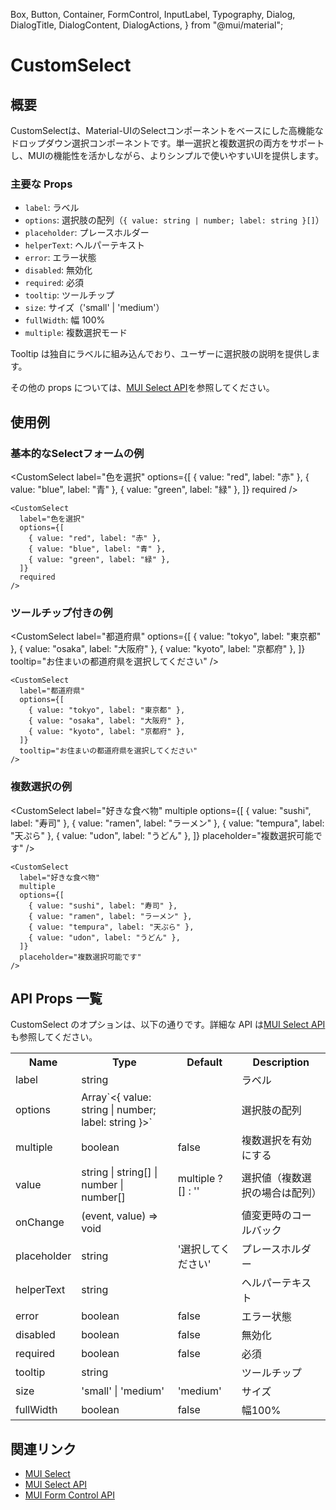   Box,
  Button,
  Container,
  FormControl,
  InputLabel,
  Typography,
  Dialog,
  DialogTitle,
  DialogContent,
  DialogActions,
} from "@mui/material";

<Meta title="Components/CustomSelect/Info" />

<ThemeProvider theme={theme}>

<Container>

# CustomSelect

## 概要

CustomSelectは、Material-UIのSelectコンポーネントをベースにした高機能なドロップダウン選択コンポーネントです。単一選択と複数選択の両方をサポートし、MUIの機能性を活かしながら、よりシンプルで使いやすいUIを提供します。

### 主要な Props

- `label`: ラベル
- `options`: 選択肢の配列（`{ value: string | number; label: string }[]`）
- `placeholder`: プレースホルダー
- `helperText`: ヘルパーテキスト
- `error`: エラー状態
- `disabled`: 無効化
- `required`: 必須
- `tooltip`: ツールチップ
- `size`: サイズ（'small' | 'medium'）
- `fullWidth`: 幅 100%
- `multiple`: 複数選択モード

Tooltip は独自にラベルに組み込んでおり、ユーザーに選択肢の説明を提供します。

その他の props については、[MUI Select API](https://mui.com/api/select/)を参照してください。

## 使用例

### 基本的なSelectフォームの例

<CustomSelect
  label="色を選択"
  options={[
    { value: "red", label: "赤" },
    { value: "blue", label: "青" },
    { value: "green", label: "緑" },
  ]}
  required
/>

```tsx
<CustomSelect
  label="色を選択"
  options={[
    { value: "red", label: "赤" },
    { value: "blue", label: "青" },
    { value: "green", label: "緑" },
  ]}
  required
/>
```

### ツールチップ付きの例

<CustomSelect
  label="都道府県"
  options={[
    { value: "tokyo", label: "東京都" },
    { value: "osaka", label: "大阪府" },
    { value: "kyoto", label: "京都府" },
  ]}
  tooltip="お住まいの都道府県を選択してください"
/>

```tsx
<CustomSelect
  label="都道府県"
  options={[
    { value: "tokyo", label: "東京都" },
    { value: "osaka", label: "大阪府" },
    { value: "kyoto", label: "京都府" },
  ]}
  tooltip="お住まいの都道府県を選択してください"
/>
```

### 複数選択の例

<CustomSelect
  label="好きな食べ物"
  multiple
  options={[
    { value: "sushi", label: "寿司" },
    { value: "ramen", label: "ラーメン" },
    { value: "tempura", label: "天ぷら" },
    { value: "udon", label: "うどん" },
  ]}
  placeholder="複数選択可能です"
/>

```tsx
<CustomSelect
  label="好きな食べ物"
  multiple
  options={[
    { value: "sushi", label: "寿司" },
    { value: "ramen", label: "ラーメン" },
    { value: "tempura", label: "天ぷら" },
    { value: "udon", label: "うどん" },
  ]}
  placeholder="複数選択可能です"
/>
```

## API Props 一覧

CustomSelect のオプションは、以下の通りです。詳細な API は[MUI Select API](https://mui.com/api/select/)も参照してください。

<table>
  <tr>
    <th>Name</th>
    <th>Type</th>
    <th>Default</th>
    <th>Description</th>
  </tr>
  <tr>
    <td>label</td>
    <td>string</td>
    <td></td>
    <td>ラベル</td>
  </tr>
  <tr>
    <td>options</td>
    <td>Array`<{ value: string | number; label: string }>`</td>
    <td></td>
    <td>選択肢の配列</td>
  </tr>
  <tr>
    <td>multiple</td>
    <td>boolean</td>
    <td>false</td>
    <td>複数選択を有効にする</td>
  </tr>
  <tr>
    <td>value</td>
    <td>string | string[] | number | number[]</td>
    <td>multiple ? [] : ''</td>
    <td>選択値（複数選択の場合は配列）</td>
  </tr>
  <tr>
    <td>onChange</td>
    <td>(event, value) => void</td>
    <td></td>
    <td>値変更時のコールバック</td>
  </tr>
  <tr>
    <td>placeholder</td>
    <td>string</td>
    <td>'選択してください'</td>
    <td>プレースホルダー</td>
  </tr>
  <tr>
    <td>helperText</td>
    <td>string</td>
    <td></td>
    <td>ヘルパーテキスト</td>
  </tr>
  <tr>
    <td>error</td>
    <td>boolean</td>
    <td>false</td>
    <td>エラー状態</td>
  </tr>
  <tr>
    <td>disabled</td>
    <td>boolean</td>
    <td>false</td>
    <td>無効化</td>
  </tr>
  <tr>
    <td>required</td>
    <td>boolean</td>
    <td>false</td>
    <td>必須</td>
  </tr>
  <tr>
    <td>tooltip</td>
    <td>string</td>
    <td></td>
    <td>ツールチップ</td>
  </tr>
  <tr>
    <td>size</td>
    <td>'small' | 'medium'</td>
    <td>'medium'</td>
    <td>サイズ</td>
  </tr>
  <tr>
    <td>fullWidth</td>
    <td>boolean</td>
    <td>false</td>
    <td>幅100%</td>
  </tr>
</table>

## 関連リンク

- [MUI Select](https://mui.com/components/selects/)
- [MUI Select API](https://mui.com/api/select/)
- [MUI Form Control API](https://mui.com/api/form-control/)

</Container>

</ThemeProvider>
